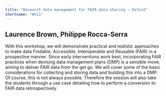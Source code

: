 ```yaml
---
title: "Research data management for FAIR data sharing - Oxford"
shortname: "WS11"
---
```


## Laurence Brown, Philippe Rocca-Serra

With this workshop, we will demonstrate practical and realistic approaches to make data Findable, Accessible, Interoperable and Reusable (FAIR) in a prospective manner. Since early interventions work best, incorporating FAIR practices when devising data management plans (DMP) is a sensible move, aiming to deliver FAIR data from the get go. We will cover some of the basic considerations for collecting and storing data and building this into a DMP. Of course, this is not always possible. Therefore the session will also take the students through a use case detailing how to perform a conversion to FAIR data retrospectively. 
